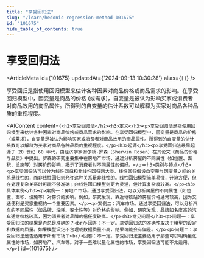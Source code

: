 ```yaml
---
title: "享受回归法"
slug: "/learn/hedonic-regression-method-101675"
id: "101675"
hide_table_of_contents: true
---
```



# 享受回归法

<ArticleMeta id={101675} updatedAt={'2024-09-13 10:30:28'} alias={`[]`} />
<div className='border-solid border-b border-t-0 my-4 border-[var(--ifm-color-gray-300)]' />

享受回归是指使用回归模型来估计各种因素对商品价格或商品需求的影响。在享受回归模型中，因变量是商品的价格 (或需求)，自变量是被认为影响买家或消费者对商品效用的商品属性。所得到的自变量的估计系数可以解释为买家对商品各种品质的重视程度。

<AIContent content={`<h2>享受回归法</h2><h3>定义</h3><p>享受回归法是指使用回归模型来估计各种因素对商品价格或商品需求的影响。在享受回归模型中，因变量是商品的价格（或需求），自变量是被认为影响买家或消费者对商品效用的商品属性。所得到的自变量的估计系数可以解释为买家对商品各种品质的重视程度。</p><h3>起源</h3><p>享受回归法最早起源于 20 世纪 60 年代，由经济学家谢尔顿·罗森（Sherwin Rosen）在其论文《商品的价格与品质》中提出。罗森的研究主要集中在房地产市场，通过分析房屋的不同属性（如位置、面积、设施等）对房价的影响，揭示了消费者对不同属性的偏好。</p><h3>类别与特点</h3><p>享受回归法可以分为线性回归和非线性回归两大类。线性回归假设自变量与因变量之间的关系是线性的，而非线性回归则允许这种关系是非线性的。线性回归模型简单易懂，计算方便，但在处理复杂关系时可能不够准确；非线性回归模型则更为灵活，但计算复杂度较高。</p><h3>具体案例</h3><p>案例一：房地产市场。通过享受回归法，可以分析房屋的不同属性（如位置、面积、设施等）对房价的影响。例如，研究发现，靠近地铁站的房屋价格通常较高，因为交通便利是买家重视的一个重要因素。</p><p>案例二：汽车市场。通过享受回归法，可以分析汽车的不同属性（如品牌、油耗、安全性等）对价格的影响。例如，研究发现，品牌知名度高的汽车通常价格较高，因为消费者对品牌的信任度较高。</p><h3>常见问题</h3><p>问题一：享受回归法的结果是否总是准确的？<br/>回答：不一定。享受回归法的准确性取决于模型的设定和数据的质量。如果模型设定不合理或数据质量不高，结果可能会有偏差。</p><p>问题二：享受回归法是否适用于所有市场？<br/>回答：不一定。享受回归法主要适用于那些可以明确量化属性的市场，如房地产、汽车等。对于一些难以量化属性的市场，享受回归法可能不太适用。</p>`} id={101675} />
